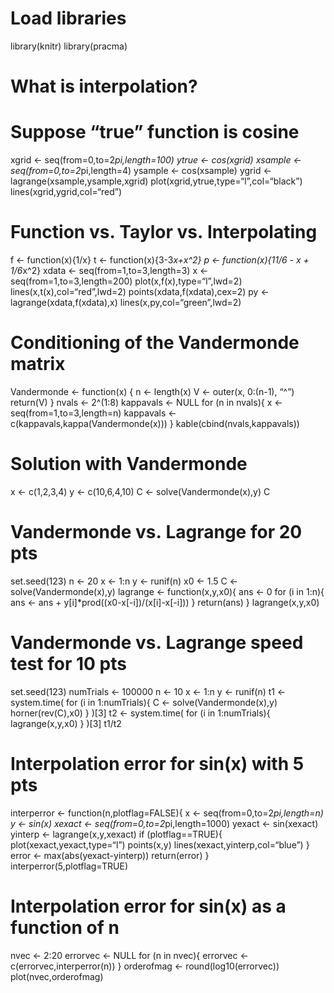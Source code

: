 # Load libraries
library(knitr)
library(pracma)

# What is interpolation?
# Suppose "true" function is cosine
xgrid <- seq(from=0,to=2*pi,length=100)
ytrue <- cos(xgrid)
xsample <- seq(from=0,to=2*pi,length=4)
ysample <- cos(xsample)
ygrid <- lagrange(xsample,ysample,xgrid)
plot(xgrid,ytrue,type="l",col="black")
lines(xgrid,ygrid,col="red")

# Function vs. Taylor vs. Interpolating
f <- function(x){1/x}
t <- function(x){3-3*x+x^2}
p <- function(x){11/6 - x + 1/6*x^2}
xdata <- seq(from=1,to=3,length=3)
x <- seq(from=1,to=3,length=200)
plot(x,f(x),type="l",lwd=2)
lines(x,t(x),col="red",lwd=2)
points(xdata,f(xdata),cex=2)
py <- lagrange(xdata,f(xdata),x)
lines(x,py,col="green",lwd=2)

# Conditioning of the Vandermonde matrix
Vandermonde <- function(x) {
  n <- length(x)
  V <- outer(x, 0:(n-1), "^")
  return(V)
}
nvals <- 2^(1:8)
kappavals <- NULL
for (n in nvals){
  x <- seq(from=1,to=3,length=n)
  kappavals <- c(kappavals,kappa(Vandermonde(x)))
}
kable(cbind(nvals,kappavals))

# Solution with Vandermonde
x <- c(1,2,3,4)
y <- c(10,6,4,10)
C <- solve(Vandermonde(x),y)
C

# Vandermonde vs. Lagrange for 20 pts
set.seed(123)
n <- 20
x <- 1:n
y <- runif(n)
x0 <- 1.5
C <- solve(Vandermonde(x),y)
lagrange <- function(x,y,x0){
  ans <- 0
  for (i in 1:n){
    ans <- ans + y[i]*prod((x0-x[-i])/(x[i]-x[-i]))
  }
  return(ans)
}
lagrange(x,y,x0)

# Vandermonde vs. Lagrange speed test for 10 pts
set.seed(123)
numTrials <- 100000
n <- 10
x <- 1:n
y <- runif(n)
t1 <- system.time(
  for (i in 1:numTrials){
    C <- solve(Vandermonde(x),y)
    horner(rev(C),x0)
  }
)[3]
t2 <- system.time(
  for (i in 1:numTrials){
    lagrange(x,y,x0)
  }
)[3]
t1/t2

# Interpolation error for sin(x) with 5 pts
interperror <- function(n,plotflag=FALSE){
  x <- seq(from=0,to=2*pi,length=n)
  y <- sin(x)
  xexact <- seq(from=0,to=2*pi,length=1000)
  yexact <- sin(xexact)
  yinterp <- lagrange(x,y,xexact)
  if (plotflag==TRUE){
    plot(xexact,yexact,type="l")
    points(x,y)
    lines(xexact,yinterp,col="blue")
  }
  error  <- max(abs(yexact-yinterp))
  return(error)
}
interperror(5,plotflag=TRUE)

# Interpolation error for sin(x) as a function of n
nvec <- 2:20
errorvec <- NULL
for (n in nvec){
  errorvec <- c(errorvec,interperror(n))
}
orderofmag <- round(log10(errorvec))
plot(nvec,orderofmag)
